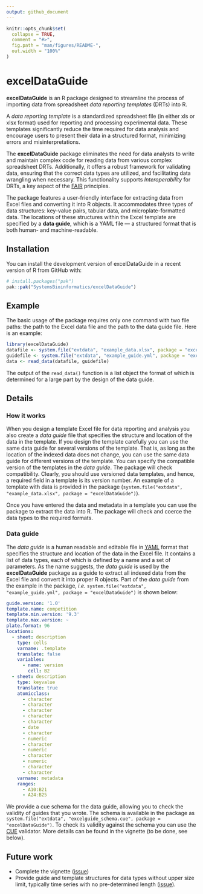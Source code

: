 ```yaml
---
output: github_document
---
```


<!-- README.md is generated from README.Rmd. Please edit that file -->

```r
knitr::opts_chunk$set(
  collapse = TRUE,
  comment = "#>",
  fig.path = "man/figures/README-",
  out.width = "100%"
)
```

# excelDataGuide

<!-- badges: start -->
<!-- badges: end -->

**excelDataGuide** is an R package designed to streamline the process of importing data from spreadsheet *data reporting templates* (DRTs) into R.

A *data reporting template* is a standardized spreadsheet file (in either xls or xlsx format) used for reporting and processing experimental data. These templates significantly reduce the time required for data analysis and encourage users to present their data in a structured format, minimizing errors and misinterpretations.

The **excelDataGuide** package eliminates the need for data analysts to write and maintain complex code for reading data from various complex spreadsheet DRTs. Additionally, it offers a robust framework for validating data, ensuring that the correct data types are utilized, and facilitating data wrangling when necessary. This functionality supports *Interoperability* for DRTs, a key aspect of the [FAIR](https://www.go-fair.org/fair-principles/) principles.

The package features a user-friendly interface for extracting data from Excel files and converting it into R objects. It accommodates three types of data structures: key-value pairs, tabular data, and microplate-formatted data. The locations of these structures within the Excel template are specified by a **data guide**, which is a YAML file — a structured format that is both human- and machine-readable.

## Installation

You can install the development version of excelDataGuide in a recent version of R from GitHub with:

``` r
# install.packages("pak")
pak::pak("SystemsBioinformatics/excelDataGuide")
```

## Example

The basic usage of the package requires only one command with two file paths: the path to the Excel data file and the path to the data guide file. Here is an example:

```r
library(excelDataGuide)
datafile <- system.file("extdata", "example_data.xlsx", package = "excelDataGuide")
guidefile <- system.file("extdata", "example_guide.yml", package = "excelDataGuide")
data <- read_data(datafile, guidefile)
```

The output of the `read_data()` function is a list object the format of which is determined for a large part by the design of the data guide.

## Details

### How it works

When you design a template Excel file for data reporting and analysis you also create a *data guide* file that specifies the structure and location of the data in the template. If you design the template carefully you can use the same data guide for several versions of the template. That is, as long as the location of the indexed data does not change, you can use the same data guide for different versions of the template. You can specify the compatible version of the templates in the *data guide*. The package will check compatibility. Clearly, you should use versioned data templates, and  hence, a required field in a template is its version number. An example of a template with data is provided in the package (`system.file("extdata", "example_data.xlsx", package = "excelDataGuide")`).

Once you have entered the data and metadata in a template you can use the package to extract the data into R. The package will check and coerce the data types to the required formats.

### Data guide

The *data guide* is a human readable and editable file in [YAML](https://yaml.org/spec/1.2.2/) format that specifies the structure and location of the data in the Excel file. It contains a list of data types, each of which is defined by a name and a set of parameters. As the name suggests, the *data guide* is used by the **excelDataGuide** package as a guide to extract all indexed data from the Excel file and convert it into proper R objects. Part of the *data guide* from the example in the package, *i.e.* `system.file("extdata", "example_guide.yml", package = "excelDataGuide")` is shown below:

``` yaml
guide.version: '1.0'
template.name: competition
template.min.version: '9.3'
template.max.version: ~
plate.format: 96
locations:
  - sheet: description
    type: cells
    varname: .template
    translate: false
    variables:
      - name: version
        cell: B2
  - sheet: description
    type: keyvalue
    translate: true
    atomicclass:
      - character
      - character
      - character
      - character
      - character
      - date
      - character
      - numeric
      - character
      - numeric
      - character
      - numeric
      - character
      - character
    varname: metadata
    ranges:
      - A10:B21
      - A24:B25
```

We provide a cue schema for the data guide, allowing you to check the validity of 
guides that you wrote. The schema is available in the package as 
`system.file("extdata", "excelguide_schema.cue", package = "excelDataGuide")`. To 
check its validity against the schema you can use the [CUE](https://cuelang.org/docs/) validator. 
More details can be found in the vignette (to be done, see below).

## Future work

- Complete the vignette ([issue](https://github.com/SystemsBioinformatics/excelDataGuide/issues/2))
- Provide guide and template structures for data types without upper size limit, typically time series with no pre-determined length ([issue](https://github.com/SystemsBioinformatics/excelDataGuide/issues/1)).
